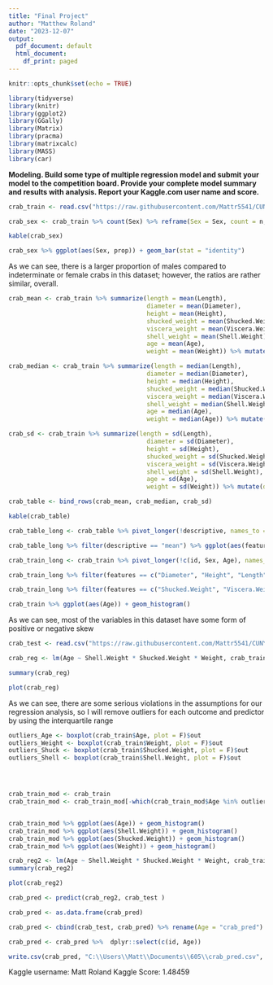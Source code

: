```yaml
---
title: "Final Project"
author: "Matthew Roland"
date: "2023-12-07"
output:
  pdf_document: default
  html_document:
    df_print: paged
---
```


```r
knitr::opts_chunk$set(echo = TRUE)

library(tidyverse)
library(knitr)
library(ggplot2)
library(GGally)
library(Matrix)
library(pracma)
library(matrixcalc)
library(MASS)
library(car)
```


**Modeling.  Build some type of multiple regression  model and submit your model to the competition board.  Provide your complete model summary and results with analysis.  Report your Kaggle.com user name and score.**

```r
crab_train <- read.csv("https://raw.githubusercontent.com/Mattr5541/CUNY-School-of-Professional-Studies-Project-Archive/main/Regression%20with%20a%20Crab%20Kaggle%20Competition/train.csv")

crab_sex <- crab_train %>% count(Sex) %>% reframe(Sex = Sex, count = n, prop = n / sum(n))

kable(crab_sex)

crab_sex %>% ggplot(aes(Sex, prop)) + geom_bar(stat = "identity")
```

As we can see, there is a larger proportion of males compared to indeterminate or female crabs in this dataset; however, the ratios are rather similar, overall.

```r
crab_mean <- crab_train %>% summarize(length = mean(Length), 
                                      diameter = mean(Diameter),
                                      height = mean(Height),
                                      shucked_weight = mean(Shucked.Weight),
                                      viscera_weight = mean(Viscera.Weight),
                                      shell_weight = mean(Shell.Weight),
                                      age = mean(Age),
                                      weight = mean(Weight)) %>% mutate(descriptive = "mean")

crab_median <- crab_train %>% summarize(length = median(Length), 
                                      diameter = median(Diameter),
                                      height = median(Height),
                                      shucked_weight = median(Shucked.Weight),
                                      viscera_weight = median(Viscera.Weight),
                                      shell_weight = median(Shell.Weight),
                                      age = median(Age),
                                      weight = median(Age)) %>% mutate(descriptive = "median")

crab_sd <- crab_train %>% summarize(length = sd(Length), 
                                      diameter = sd(Diameter),
                                      height = sd(Height),
                                      shucked_weight = sd(Shucked.Weight),
                                      viscera_weight = sd(Viscera.Weight),
                                      shell_weight = sd(Shell.Weight),
                                      age = sd(Age),
                                      weight = sd(Weight)) %>% mutate(descriptive = "sd")

crab_table <- bind_rows(crab_mean, crab_median, crab_sd)

kable(crab_table)

crab_table_long <- crab_table %>% pivot_longer(!descriptive, names_to = "features")

crab_table_long %>% filter(descriptive == "mean") %>% ggplot(aes(features, value)) + geom_bar(stat = "identity")

crab_train_long <- crab_train %>% pivot_longer(!c(id, Sex, Age), names_to = "features")

crab_train_long %>% filter(features == c("Diameter", "Height", "Length")) %>% ggplot(aes(value)) + geom_histogram() + facet_wrap(vars(features))

crab_train_long %>% filter(features == c("Shucked.Weight", "Viscera.Weight", "Shell.Weight", "Weight")) %>% ggplot(aes(value)) + geom_histogram() + facet_wrap(vars(features))

crab_train %>% ggplot(aes(Age)) + geom_histogram()
```

As we can see, most of the variables in this dataset have some form of positive or negative skew

```r
crab_test <- read.csv("https://raw.githubusercontent.com/Mattr5541/CUNY-School-of-Professional-Studies-Project-Archive/main/Regression%20with%20a%20Crab%20Kaggle%20Competition/test.csv")

crab_reg <- lm(Age ~ Shell.Weight * Shucked.Weight * Weight, crab_train)

summary(crab_reg)

plot(crab_reg)
```

As we can see, there are some serious violations in the assumptions for our regression analysis, so I will remove outliers for each outcome and predictor by using the interquartile range


```r
outliers_Age <- boxplot(crab_train$Age, plot = F)$out
outliers_Weight <- boxplot(crab_train$Weight, plot = F)$out
outliers_Shuck <- boxplot(crab_train$Shucked.Weight, plot = F)$out
outliers_Shell <- boxplot(crab_train$Shell.Weight, plot = F)$out




crab_train_mod <- crab_train
crab_train_mod <- crab_train_mod[-which(crab_train_mod$Age %in% outliers_Age),]


crab_train_mod %>% ggplot(aes(Age)) + geom_histogram()
crab_train_mod %>% ggplot(aes(Shell.Weight)) + geom_histogram()
crab_train_mod %>% ggplot(aes(Shucked.Weight)) + geom_histogram()
crab_train_mod %>% ggplot(aes(Weight)) + geom_histogram()

crab_reg2 <- lm(Age ~ Shell.Weight * Shucked.Weight * Weight, crab_train_mod) 
summary(crab_reg2)

plot(crab_reg2)

crab_pred <- predict(crab_reg2, crab_test )

crab_pred <- as.data.frame(crab_pred)

crab_pred <- cbind(crab_test, crab_pred) %>% rename(Age = "crab_pred")

crab_pred <- crab_pred %>%  dplyr::select(c(id, Age))

write.csv(crab_pred, "C:\\Users\\Matt\\Documents\\605\\crab_pred.csv", row.names = F)

```

Kaggle username: Matt Roland
Kaggle Score: 1.48459
